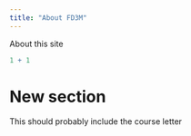 ---
title: "About FD3M"
---

About this site

```{r}
1 + 1
```

# New section {#new-section}

This should probably include the course letter